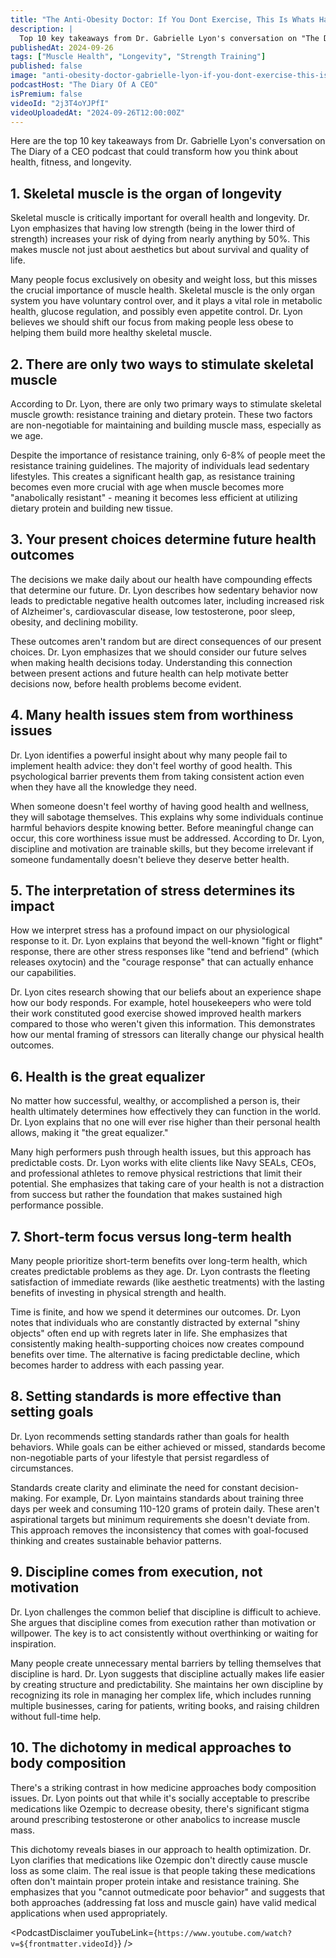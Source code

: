 ```yaml
---
title: "The Anti-Obesity Doctor: If You Dont Exercise, This Is Whats Happening To You! - Gabrielle Lyon"
description: |
  Top 10 key takeaways from Dr. Gabrielle Lyon's conversation on "The Diary of a CEO" podcast that could transform how you think about health, fitness, and longevity.
publishedAt: 2024-09-26
tags: ["Muscle Health", "Longevity", "Strength Training"]
published: false
image: "anti-obesity-doctor-gabrielle-lyon-if-you-dont-exercise-this-is-what-is-happening-to-you.jpg"
podcastHost: "The Diary Of A CEO"
isPremium: false
videoId: "2j3T4oYJPfI"
videoUploadedAt: "2024-09-26T12:00:00Z"
---
```



<PodcastSummaryPageLayout frontmatter={frontmatter}>

Here are the top 10 key takeaways from Dr. Gabrielle Lyon's conversation on The Diary of a CEO podcast that could transform how you think about health, fitness, and longevity.

## 1. Skeletal muscle is the organ of longevity

Skeletal muscle is critically important for overall health and longevity. Dr. Lyon emphasizes that having low strength (being in the lower third of strength) increases your risk of dying from nearly anything by 50%. This makes muscle not just about aesthetics but about survival and quality of life.

Many people focus exclusively on obesity and weight loss, but this misses the crucial importance of muscle health. Skeletal muscle is the only organ system you have voluntary control over, and it plays a vital role in metabolic health, glucose regulation, and possibly even appetite control. Dr. Lyon believes we should shift our focus from making people less obese to helping them build more healthy skeletal muscle.

## 2. There are only two ways to stimulate skeletal muscle

According to Dr. Lyon, there are only two primary ways to stimulate skeletal muscle growth: resistance training and dietary protein. These two factors are non-negotiable for maintaining and building muscle mass, especially as we age.

Despite the importance of resistance training, only 6-8% of people meet the resistance training guidelines. The majority of individuals lead sedentary lifestyles. This creates a significant health gap, as resistance training becomes even more crucial with age when muscle becomes more "anabolically resistant" - meaning it becomes less efficient at utilizing dietary protein and building new tissue.

## 3. Your present choices determine future health outcomes

The decisions we make daily about our health have compounding effects that determine our future. Dr. Lyon describes how sedentary behavior now leads to predictable negative health outcomes later, including increased risk of Alzheimer's, cardiovascular disease, low testosterone, poor sleep, obesity, and declining mobility.

These outcomes aren't random but are direct consequences of our present choices. Dr. Lyon emphasizes that we should consider our future selves when making health decisions today. Understanding this connection between present actions and future health can help motivate better decisions now, before health problems become evident.

## 4. Many health issues stem from worthiness issues

Dr. Lyon identifies a powerful insight about why many people fail to implement health advice: they don't feel worthy of good health. This psychological barrier prevents them from taking consistent action even when they have all the knowledge they need.

When someone doesn't feel worthy of having good health and wellness, they will sabotage themselves. This explains why some individuals continue harmful behaviors despite knowing better. Before meaningful change can occur, this core worthiness issue must be addressed. According to Dr. Lyon, discipline and motivation are trainable skills, but they become irrelevant if someone fundamentally doesn't believe they deserve better health.

## 5. The interpretation of stress determines its impact

How we interpret stress has a profound impact on our physiological response to it. Dr. Lyon explains that beyond the well-known "fight or flight" response, there are other stress responses like "tend and befriend" (which releases oxytocin) and the "courage response" that can actually enhance our capabilities.

Dr. Lyon cites research showing that our beliefs about an experience shape how our body responds. For example, hotel housekeepers who were told their work constituted good exercise showed improved health markers compared to those who weren't given this information. This demonstrates how our mental framing of stressors can literally change our physical health outcomes.

## 6. Health is the great equalizer

No matter how successful, wealthy, or accomplished a person is, their health ultimately determines how effectively they can function in the world. Dr. Lyon explains that no one will ever rise higher than their personal health allows, making it "the great equalizer."

Many high performers push through health issues, but this approach has predictable costs. Dr. Lyon works with elite clients like Navy SEALs, CEOs, and professional athletes to remove physical restrictions that limit their potential. She emphasizes that taking care of your health is not a distraction from success but rather the foundation that makes sustained high performance possible.

## 7. Short-term focus versus long-term health

Many people prioritize short-term benefits over long-term health, which creates predictable problems as they age. Dr. Lyon contrasts the fleeting satisfaction of immediate rewards (like aesthetic treatments) with the lasting benefits of investing in physical strength and health.

Time is finite, and how we spend it determines our outcomes. Dr. Lyon notes that individuals who are constantly distracted by external "shiny objects" often end up with regrets later in life. She emphasizes that consistently making health-supporting choices now creates compound benefits over time. The alternative is facing predictable decline, which becomes harder to address with each passing year.

## 8. Setting standards is more effective than setting goals

Dr. Lyon recommends setting standards rather than goals for health behaviors. While goals can be either achieved or missed, standards become non-negotiable parts of your lifestyle that persist regardless of circumstances.

Standards create clarity and eliminate the need for constant decision-making. For example, Dr. Lyon maintains standards about training three days per week and consuming 110-120 grams of protein daily. These aren't aspirational targets but minimum requirements she doesn't deviate from. This approach removes the inconsistency that comes with goal-focused thinking and creates sustainable behavior patterns.

## 9. Discipline comes from execution, not motivation

Dr. Lyon challenges the common belief that discipline is difficult to achieve. She argues that discipline comes from execution rather than motivation or willpower. The key is to act consistently without overthinking or waiting for inspiration.

Many people create unnecessary mental barriers by telling themselves that discipline is hard. Dr. Lyon suggests that discipline actually makes life easier by creating structure and predictability. She maintains her own discipline by recognizing its role in managing her complex life, which includes running multiple businesses, caring for patients, writing books, and raising children without full-time help.

## 10. The dichotomy in medical approaches to body composition

There's a striking contrast in how medicine approaches body composition issues. Dr. Lyon points out that while it's socially acceptable to prescribe medications like Ozempic to decrease obesity, there's significant stigma around prescribing testosterone or other anabolics to increase muscle mass.

This dichotomy reveals biases in our approach to health optimization. Dr. Lyon clarifies that medications like Ozempic don't directly cause muscle loss as some claim. The real issue is that people taking these medications often don't maintain proper protein intake and resistance training. She emphasizes that you "cannot outmedicate poor behavior" and suggests that both approaches (addressing fat loss and muscle gain) have valid medical applications when used appropriately.

<PodcastDisclaimer
  youTubeLink={`https://www.youtube.com/watch?v=${frontmatter.videoId}`}
/>

</PodcastSummaryPageLayout>
